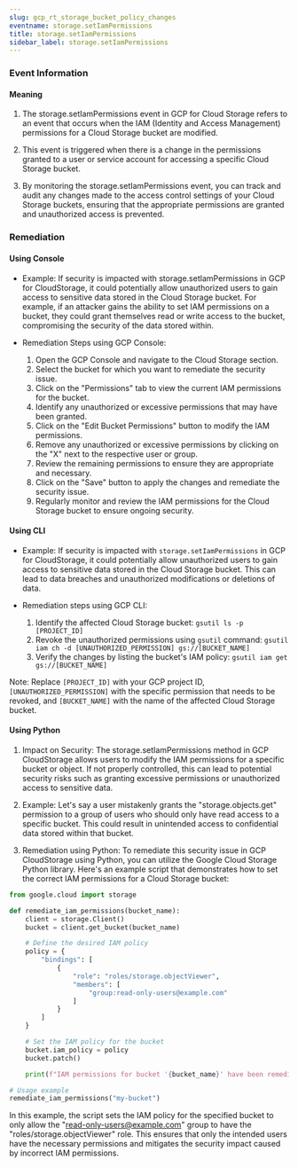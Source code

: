 ```yaml
--- 
slug: gcp_rt_storage_bucket_policy_changes
eventname: storage.setIamPermissions
title: storage.setIamPermissions
sidebar_label: storage.setIamPermissions
---
```

                       
### Event Information

#### Meaning

1. The storage.setIamPermissions event in GCP for Cloud Storage refers to an event that occurs when the IAM (Identity and Access Management) permissions for a Cloud Storage bucket are modified.

2. This event is triggered when there is a change in the permissions granted to a user or service account for accessing a specific Cloud Storage bucket.

3. By monitoring the storage.setIamPermissions event, you can track and audit any changes made to the access control settings of your Cloud Storage buckets, ensuring that the appropriate permissions are granted and unauthorized access is prevented.

### Remediation

#### Using Console

- Example: If security is impacted with storage.setIamPermissions in GCP for CloudStorage, it could potentially allow unauthorized users to gain access to sensitive data stored in the Cloud Storage bucket. For example, if an attacker gains the ability to set IAM permissions on a bucket, they could grant themselves read or write access to the bucket, compromising the security of the data stored within.

- Remediation Steps using GCP Console:
  1. Open the GCP Console and navigate to the Cloud Storage section.
  2. Select the bucket for which you want to remediate the security issue.
  3. Click on the "Permissions" tab to view the current IAM permissions for the bucket.
  4. Identify any unauthorized or excessive permissions that may have been granted.
  5. Click on the "Edit Bucket Permissions" button to modify the IAM permissions.
  6. Remove any unauthorized or excessive permissions by clicking on the "X" next to the respective user or group.
  7. Review the remaining permissions to ensure they are appropriate and necessary.
  8. Click on the "Save" button to apply the changes and remediate the security issue.
  9. Regularly monitor and review the IAM permissions for the Cloud Storage bucket to ensure ongoing security.

#### Using CLI

- Example: If security is impacted with `storage.setIamPermissions` in GCP for CloudStorage, it could potentially allow unauthorized users to gain access to sensitive data stored in the Cloud Storage bucket. This can lead to data breaches and unauthorized modifications or deletions of data.

- Remediation steps using GCP CLI:
  1. Identify the affected Cloud Storage bucket: `gsutil ls -p [PROJECT_ID]`
  2. Revoke the unauthorized permissions using `gsutil` command: `gsutil iam ch -d [UNAUTHORIZED_PERMISSION] gs://[BUCKET_NAME]`
  3. Verify the changes by listing the bucket's IAM policy: `gsutil iam get gs://[BUCKET_NAME]`

Note: Replace `[PROJECT_ID]` with your GCP project ID, `[UNAUTHORIZED_PERMISSION]` with the specific permission that needs to be revoked, and `[BUCKET_NAME]` with the name of the affected Cloud Storage bucket.

#### Using Python

1. Impact on Security: The storage.setIamPermissions method in GCP CloudStorage allows users to modify the IAM permissions for a specific bucket or object. If not properly controlled, this can lead to potential security risks such as granting excessive permissions or unauthorized access to sensitive data.

2. Example: Let's say a user mistakenly grants the "storage.objects.get" permission to a group of users who should only have read access to a specific bucket. This could result in unintended access to confidential data stored within that bucket.

3. Remediation using Python: To remediate this security issue in GCP CloudStorage using Python, you can utilize the Google Cloud Storage Python library. Here's an example script that demonstrates how to set the correct IAM permissions for a Cloud Storage bucket:

```python
from google.cloud import storage

def remediate_iam_permissions(bucket_name):
    client = storage.Client()
    bucket = client.get_bucket(bucket_name)

    # Define the desired IAM policy
    policy = {
        "bindings": [
            {
                "role": "roles/storage.objectViewer",
                "members": [
                    "group:read-only-users@example.com"
                ]
            }
        ]
    }

    # Set the IAM policy for the bucket
    bucket.iam_policy = policy
    bucket.patch()

    print(f"IAM permissions for bucket '{bucket_name}' have been remediated.")

# Usage example
remediate_iam_permissions("my-bucket")
```

In this example, the script sets the IAM policy for the specified bucket to only allow the "read-only-users@example.com" group to have the "roles/storage.objectViewer" role. This ensures that only the intended users have the necessary permissions and mitigates the security impact caused by incorrect IAM permissions.


 